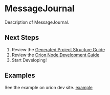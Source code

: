 
<Badge />

# MessageJournal

Description of MessageJournal.

## Next Steps

1. Review the [Generated Project Structure Guide](https://wiki.cerner.com/display/Orion/Structure+-+Node+Module)
2. Review the [Orion Node Development Guide](https://wiki.cerner.com/display/Orion/Develop+-+Node+Module)
3. Start Developing!

## Examples

See the example on orion dev site.
[example](/orion-dev-site/components/message-journal-js/message-journal)
